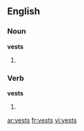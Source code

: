 ==English==

===Noun===
'''vests'''

# {{plural of|[[vest]]}}

===Verb===
'''vests'''

#{{third-person singular of|[[vest]]}}

[[ar:vests]]
[[fr:vests]]
[[vi:vests]]